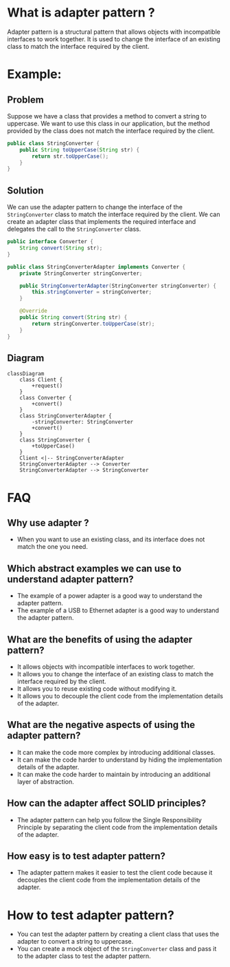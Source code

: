 
# What is adapter pattern ?

Adapter pattern is a structural pattern that allows objects with incompatible interfaces to work together. It is used to change the interface of an existing class to match the interface required by the client.

# Example:

 ## Problem

Suppose we have a class that provides a method to convert a string to uppercase. We want to use this class in our application, but the method provided by the class does not match the interface required by the client.

```java
public class StringConverter {
    public String toUpperCase(String str) {
        return str.toUpperCase();
    }
}
```

 ## Solution

We can use the adapter pattern to change the interface of the `StringConverter` class to match the interface required by the client. We can create an adapter class that implements the required interface and delegates the call to the `StringConverter` class.

```java
public interface Converter {
    String convert(String str);
}

public class StringConverterAdapter implements Converter {
    private StringConverter stringConverter;

    public StringConverterAdapter(StringConverter stringConverter) {
        this.stringConverter = stringConverter;
    }

    @Override
    public String convert(String str) {
        return stringConverter.toUpperCase(str);
    }
}
```


 ## Diagram

```mermaid
classDiagram
    class Client {
        +request()
    }
    class Converter {
        +convert()
    }
    class StringConverterAdapter {
        -stringConverter: StringConverter
        +convert()
    }
    class StringConverter {
        +toUpperCase()
    }
    Client <|-- StringConverterAdapter
    StringConverterAdapter --> Converter
    StringConverterAdapter --> StringConverter
```

<TabViews>



# FAQ
 
 ## Why use adapter ?
 - When you want to use an existing class, and its interface does not match the one you need.

## Which abstract examples we can use to understand adapter pattern?
- The example of a power adapter is a good way to understand the adapter pattern.
- The example of a USB to Ethernet adapter is a good way to understand the adapter pattern.

##  What are the benefits of using the adapter pattern?
- It allows objects with incompatible interfaces to work together.
- It allows you to change the interface of an existing class to match the interface required by the client.
- It allows you to reuse existing code without modifying it.
- It allows you to decouple the client code from the implementation details of the adapter.

##  What are the negative aspects of using the adapter pattern?
- It can make the code more complex by introducing additional classes.
- It can make the code harder to understand by hiding the implementation details of the adapter.
- It can make the code harder to maintain by introducing an additional layer of abstraction.

## How can the adapter affect SOLID principles?
- The adapter pattern can help you follow the Single Responsibility Principle by separating the client code from the implementation details of the adapter.

## How easy is to test adapter pattern?
- The adapter pattern makes it easier to test the client code because it decouples the client code from the implementation details of the adapter.

# How to test adapter pattern?

- You can test the adapter pattern by creating a client class that uses the adapter to convert a string to uppercase.
- You can create a mock object of the `StringConverter` class and pass it to the adapter class to test the adapter pattern.
